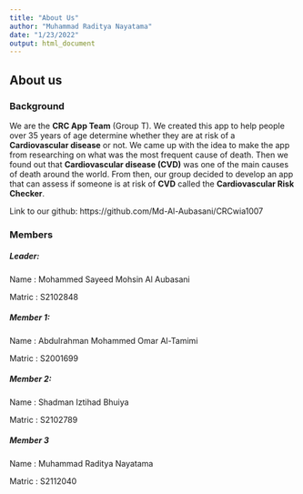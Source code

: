 ---
title: "About Us"
author: "Muhammad Raditya Nayatama"
date: "1/23/2022"
output: html_document
---

## About us

### Background

We are the **CRC App Team** (Group T). We created this app to help people over 35 years of age determine whether they are at risk of a **Cardiovascular disease** or not. We came up with the idea to make the app from researching on what was the most frequent cause of death. Then we found out that **Cardiovascular disease (CVD)** was one of the main causes of death around the world. From then, our group decided to develop an app that can assess if someone is at risk of **CVD** called the **Cardiovascular Risk Checker**.

Link to our github: https://github.com/Md-Al-Aubasani/CRCwia1007

### Members

##### **Leader:**
Name         : Mohammed Sayeed Mohsin Al Aubasani

Matric       : S2102848

##### **Member 1:**
Name         : Abdulrahman Mohammed Omar Al-Tamimi

Matric       : S2001699

##### **Member 2:**
Name         : Shadman Iztihad Bhuiya

Matric       : S2102789

##### **Member 3**
Name         : Muhammad Raditya Nayatama

Matric       : S2112040


